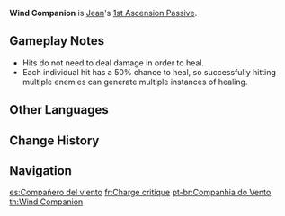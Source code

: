 {{Talent Infobox
|image         = Talent Wind Companion.png
|character     = Jean
|type          = 1st Ascension Passive
|info          = Hits by [[Jean]]'s [[Favonius Bladework|Normal Attacks]] have a 50% chance to regenerate HP equal to 15% of Jean's ATK for all party members.
|scale_att1    = ATK
|utility1      = Healing
|utility2      = Party
}}
'''Wind Companion''' is [[Jean]]'s [[1st Ascension Passive]].

==Gameplay Notes==
*Hits do not need to deal damage in order to heal.
*Each individual hit has a 50% chance to heal, so successfully hitting multiple enemies can generate multiple instances of healing.

==Other Languages==
{{Other Languages
|en      = Wind Companion
|zhs     = 顺风而行
|zhs_rm  = Shùnfēng Ér Xíng
|zht     = 順風而行
|zht_rm  = Shùnfēng Ér Xíng
|zh_tl   = Go With the Wind
|ja      = 風の赴くままに
|ja_rm   = Kaze no Omomuku Mama ni
|ja_tl   = Follow the Wind
|ko      = 바람과 함께
|ko_rm   = Baram-gwa Hamkke
|ko_tl   = With the Wind
|es      = Compañera del viento
|es_tl   = Wind's Partner
|fr      = Charge critique
|fr_tl   = Critical Charge
|ru      = Дружественный бриз
|ru_tl   = 
|th      = Wind Companion
|vi      = Đi Cùng Với Gió
|vi_tl   = Go with the Wind
|de      = Folge dem Wind
|de_tl   = Follow the Wind
|id      = Wind Companion
|pt      = Companhia do Vento
|pt_tl   = 
}}

==Change History==
{{Change History|1.0}}
{{clr}}

==Navigation==
{{Talent Navbox|Jean}}

[[es:Compañero del viento]]
[[fr:Charge critique]]
[[pt-br:Companhia do Vento]]
[[th:Wind Companion]]